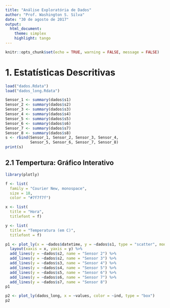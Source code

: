 ```yaml
---
title: "Análise Exploratória de Dados"
author: "Prof. Washington S. Silva"
date: "30 de agosto de 2017"
output: 
  html_document:
    theme: simplex
    highlight: tango
---
```


```r
knitr::opts_chunk$set(echo = TRUE, warning = FALSE, message = FALSE)
```

# 1. Estatísticas Descritivas

```r
load("dados.Rdata")
load("dados_long.Rdata")

Sensor_1 <- summary(dados$s1)
Sensor_2 <- summary(dados$s2)
Sensor_3 <- summary(dados$s3)
Sensor_4 <- summary(dados$s4)
Sensor_5 <- summary(dados$s5)
Sensor_6 <- summary(dados$s6)
Sensor_7 <- summary(dados$s7)
Sensor_8 <- summary(dados$s8)
s <- rbind(Sensor_1, Sensor_2, Sensor_3, Sensor_4, 
           Sensor_5, Sensor_6, Sensor_7, Sensor_8) 
print(s)
```

## 2.1 Tempertura: Gráfico Interativo

```r
library(plotly)

f <- list(
  family = "Courier New, monospace",
  size = 18,
  color = "#7f7f7f")

x <- list(
  title = "Hora",
  titlefont = f)

y <- list(
  title = "Temperatura (em C)",
  titlefont = f)

p1 <- plot_ly(x = ~dados$datetime, y = ~dados$s1, type = "scatter", mode = "lines", name = "Sensor 1")  %>%
  layout(xaxis = x, yaxis = y) %>% 
  add_lines(y = ~dados$s2, name = "Sensor 2") %>% 
  add_lines(y = ~dados$s2, name = "Sensor 3") %>% 
  add_lines(y = ~dados$s3, name = "Sensor 4") %>% 
  add_lines(y = ~dados$s4, name = "Sensor 5") %>% 
  add_lines(y = ~dados$s5, name = "Sensor 6") %>% 
  add_lines(y = ~dados$s6, name = "Sensor 7") %>% 
  add_lines(y = ~dados$s7, name = "Sensor 8")
p1
```

```r
p2 <- plot_ly(dados_long, x = ~values, color = ~ind, type = "box")
p2
```

